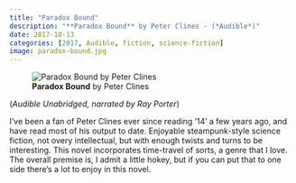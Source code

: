 ```yaml
---
title: "Paradox Bound"
description: "**Paradox Bound** by Peter Clines - (*Audible*)"
date: 2017-10-13
categories: [2017, Audible, fiction, science-fiction]
image: paradox-bound.jpg
---
```

![**Paradox Bound** by Peter Clines](paradox-bound.jpg){fig-align="left"}

(*Audible Unabridged, narrated by Ray Porter*)

I've been a fan of Peter Clines ever since reading '14' a few years ago, and have read most of his output to date. Enjoyable steampunk-style science fiction, not overy intellectual, but with enough twists and turns to be interesting. This novel incorporates time-travel of sorts, a genre that I love. The overall premise is, I admit a little hokey, but if you can put that to one side there's a lot to enjoy in this novel.